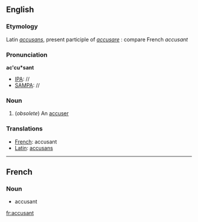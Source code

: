 ==English==
===Etymology===
Latin ''[[accusans]]'', present participle of ''[[accusare]]''  : compare French ''accusant''
===Pronunciation===
'''ac'cu*sant'''
*[[IPA]]: //
*[[SAMPA]]: //
===Noun===
#(''obsolete'') An [[accuser]]
===Translations===
*[[French]]: accusant
*[[Latin]]: [[accusans]]
----
==French==
===Noun===
*accusant

[[fr:accusant]]